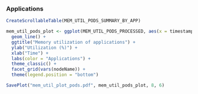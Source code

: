 ### Applications

```r
CreateScrollableTable(MEM_UTIL_PODS_SUMMARY_BY_APP)
```

```r
mem_util_pods_plot <- ggplot(MEM_UTIL_PODS_PROCESSED, aes(x = timestamp, y = X_value, colour = application)) +
  geom_line() +
  ggtitle("Memory utilization of applications") +
  ylab("Utilization (%)") +
  xlab("Time") +
  labs(color = "Applications") +
  theme_classic() +
  facet_grid(vars(nodeName)) +
  theme(legend.position = "bottom")

SavePlot("mem_util_plot_pods.pdf", mem_util_pods_plot, 8, 6)
```
